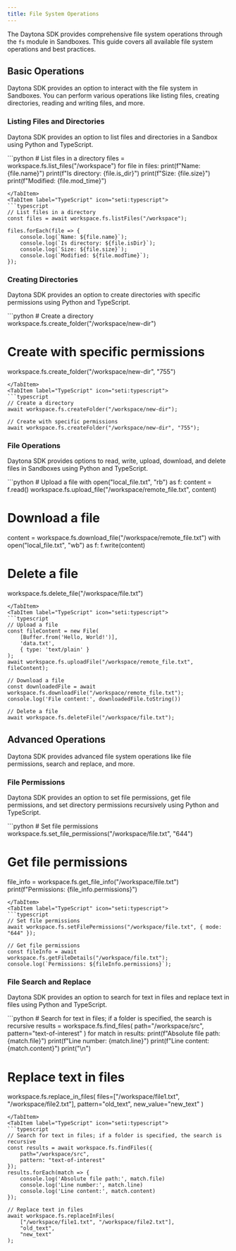 ```yaml
---
title: File System Operations
---
```



The Daytona SDK provides comprehensive file system operations through the `fs` module in Sandboxes. This guide covers all available file system operations and best practices.

## Basic Operations

Daytona SDK provides an option to interact with the file system in Sandboxes. You can perform various operations like listing files, creating directories, reading and writing files, and more.

### Listing Files and Directories

Daytona SDK provides an option to list files and directories in a Sandbox using Python and TypeScript.

<Tabs>
<TabItem label="Python" icon="seti:python">
```python
# List files in a directory
files = workspace.fs.list_files("/workspace")
for file in files:
    print(f"Name: {file.name}")
    print(f"Is directory: {file.is_dir}")
    print(f"Size: {file.size}")
    print(f"Modified: {file.mod_time}")

```
</TabItem>
<TabItem label="TypeScript" icon="seti:typescript">
```typescript
// List files in a directory
const files = await workspace.fs.listFiles("/workspace");

files.forEach(file => {
    console.log(`Name: ${file.name}`);
    console.log(`Is directory: ${file.isDir}`);
    console.log(`Size: ${file.size}`);
    console.log(`Modified: ${file.modTime}`);
});
```

</TabItem>
</Tabs>

### Creating Directories

Daytona SDK provides an option to create directories with specific permissions using Python and TypeScript.

<Tabs>
<TabItem label="Python" icon="seti:python">
```python
# Create a directory
workspace.fs.create_folder("/workspace/new-dir")

# Create with specific permissions

workspace.fs.create_folder("/workspace/new-dir", "755")

```
</TabItem>
<TabItem label="TypeScript" icon="seti:typescript">
```typescript
// Create a directory
await workspace.fs.createFolder("/workspace/new-dir");

// Create with specific permissions
await workspace.fs.createFolder("/workspace/new-dir", "755");
```

</TabItem>
</Tabs>

### File Operations

Daytona SDK provides options to read, write, upload, download, and delete files in Sandboxes using Python and TypeScript.

<Tabs>
<TabItem label="Python" icon="seti:python">
```python
# Upload a file
with open("local_file.txt", "rb") as f:
    content = f.read()
workspace.fs.upload_file("/workspace/remote_file.txt", content)

# Download a file

content = workspace.fs.download_file("/workspace/remote_file.txt")
with open("local_file.txt", "wb") as f:
    f.write(content)

# Delete a file

workspace.fs.delete_file("/workspace/file.txt")

```
</TabItem>
<TabItem label="TypeScript" icon="seti:typescript">
```typescript
// Upload a file
const fileContent = new File(
    [Buffer.from('Hello, World!')],
    'data.txt',
    { type: 'text/plain' }
);
await workspace.fs.uploadFile("/workspace/remote_file.txt", fileContent);

// Download a file
const downloadedFile = await workspace.fs.downloadFile("/workspace/remote_file.txt");
console.log('File content:', downloadedFile.toString())

// Delete a file
await workspace.fs.deleteFile("/workspace/file.txt");
```

</TabItem>
</Tabs>

## Advanced Operations

Daytona SDK provides advanced file system operations like file permissions, search and replace, and more.

### File Permissions

Daytona SDK provides an option to set file permissions, get file permissions, and set directory permissions recursively using Python and TypeScript.

<Tabs>
<TabItem label="Python" icon="seti:python">
```python
# Set file permissions
workspace.fs.set_file_permissions("/workspace/file.txt", "644")

# Get file permissions

file_info = workspace.fs.get_file_info("/workspace/file.txt")
print(f"Permissions: {file_info.permissions}")

```
</TabItem>
<TabItem label="TypeScript" icon="seti:typescript">
```typescript
// Set file permissions
await workspace.fs.setFilePermissions("/workspace/file.txt", { mode: "644" });

// Get file permissions
const fileInfo = await workspace.fs.getFileDetails("/workspace/file.txt");
console.log(`Permissions: ${fileInfo.permissions}`);
```

</TabItem>
</Tabs>

### File Search and Replace

Daytona SDK provides an option to search for text in files and replace text in files using Python and TypeScript.

<Tabs>
<TabItem label="Python" icon="seti:python">
```python
# Search for text in files; if a folder is specified, the search is recursive
results = workspace.fs.find_files(
    path="/workspace/src",
    pattern="text-of-interest"
)
for match in results:
    print(f"Absolute file path: {match.file}")
    print(f"Line number: {match.line}")
    print(f"Line content: {match.content}")
    print("\n")

# Replace text in files

workspace.fs.replace_in_files(
    files=["/workspace/file1.txt", "/workspace/file2.txt"],
    pattern="old_text",
    new_value="new_text"
)

```
</TabItem>
<TabItem label="TypeScript" icon="seti:typescript">
```typescript
// Search for text in files; if a folder is specified, the search is recursive
const results = await workspace.fs.findFiles({
    path="/workspace/src",
    pattern: "text-of-interest"
});
results.forEach(match => {
    console.log('Absolute file path:', match.file)
    console.log('Line number:', match.line)
    console.log('Line content:', match.content)
});

// Replace text in files
await workspace.fs.replaceInFiles(
    ["/workspace/file1.txt", "/workspace/file2.txt"],
    "old_text",
    "new_text"
);
```

</TabItem>
</Tabs>
